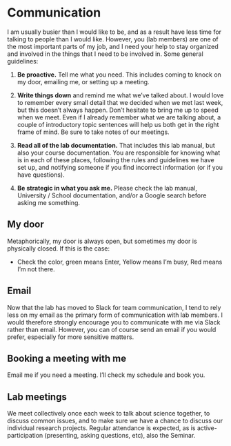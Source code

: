 # Communication

I am usually busier than I would like to be, and as a result have less time for talking to people than I would like. However, you (lab members) are one of the most important parts of my job, and I need your help to stay organized and involved in the things that I need to be involved in. Some general guidelines:

1. **Be proactive.** Tell me what you need. This includes coming to knock on my door, emailing me, or setting up a meeting.

2. **Write things down** and remind me what we’ve talked about. I would love to remember every small detail that we decided when we met last week, but this doesn’t always happen. Don’t hesitate to bring me up to speed when we meet. Even if I already remember what we are talking about, a couple of introductory topic sentences will help us both get in the right frame of mind. Be sure to take notes of our meetings.

3. **Read all of the lab documentation.** That includes this lab manual, but also your course documentation. You are responsible for knowing what is in each of these places, following the rules and guidelines we have set up, and notifying someone if you find incorrect information (or if you have questions).

4. **Be strategic in what you ask me.** Please check the lab manual, University / School documentation, and/or a Google search before asking me something.

## My door

Metaphorically, my door is always open, but sometimes my door is physically closed. If this is the case:

* Check the color, green means Enter, Yellow means I'm busy, Red means I'm not there.

## Email

Now that the lab has moved to Slack for team communication, I tend to rely less on my email as the primary form of communication with lab members. I would therefore strongly encourage you to communicate with me via Slack rather than email. However, you can of course send an email if you would prefer, especially for more sensitive matters. 
    
## Booking a meeting with me
Email me if you need a meeting. I'll check my schedule and book you.

## Lab meetings
We meet collectively once each week to talk about science together, to discuss common issues, and to make sure we have a chance to discuss our individual research projects. Regular attendance is expected, as is active-participation (presenting, asking questions, etc), also the Seminar.